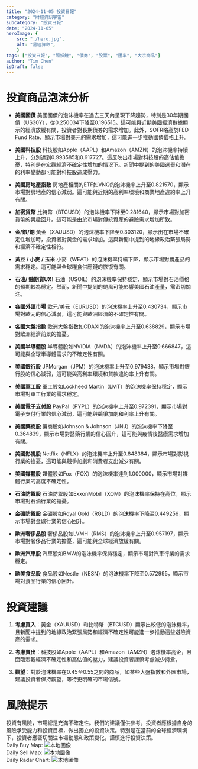 ```yaml
---
title: "2024-11-05 投資日報"
category: "財經資訊宇宙"
subcategory: "投資日報"
date: "2024-11-05"
heroImage: {
    src: "./hero.jpg",
    alt: "易經算命",
    }
tags: ["投資日報", "照妖鏡", "債券", "股票", "匯率", "大宗商品"]
author: "Tim Chen"
isDraft: false
---
```

# 投資商品泡沫分析

- **美國國債**
  美國國債的泡沫機率在過去三天內呈現下降趨勢，特別是30年期國債（US30Y），從0.250034下降至0.196515。這可能與近期美國經濟數據顯示的經濟放緩有關，投資者對長期債券的需求增加。此外，SOFR略高於FED Fund Rate，顯示市場對美元的需求增加，這可能進一步推動國債價格上升。

- **美國科技股**
  科技股如Apple（AAPL）和Amazon（AMZN）的泡沫機率持續上升，分別達到0.993585和0.917727。這反映出市場對科技股的高估值擔憂，特別是在宏觀經濟不確定性增加的情況下。新聞中提到的美國選舉和潛在的利率變動都可能對科技股造成壓力。

- **美國房地產指數**
  房地產相關的ETF如VNQ的泡沫機率上升至0.821570，顯示市場對房地產的信心減弱。這可能與近期的高利率環境和商業地產違約率上升有關。

- **加密貨幣**
  比特幣（BTCUSD）的泡沫機率下降至0.281640，顯示市場對加密貨幣的興趣回升。這可能是由於市場對傳統資產的避險需求增加所致。

- **金/銀/銅**
  黃金（XAUUSD）的泡沫機率下降至0.303120，顯示出在市場不確定性增加時，投資者對黃金的需求增加。這與新聞中提到的地緣政治緊張局勢和經濟不確定性相符。

- **黃豆 / 小麥 / 玉米**
  小麥（WEAT）的泡沫機率持續下降，顯示市場對農產品的需求穩定。這可能與全球糧食供應鏈的恢復有關。

- **石油/ 鈾期貨UX!**
  石油（USOIL）的泡沫機率保持穩定，顯示市場對石油價格的預期較為穩定。然而，新聞中提到的颶風可能影響美國石油產量，需密切關注。

- **各國外匯市場**
  歐元/美元（EURUSD）的泡沫機率上升至0.430734，顯示市場對歐元的信心減弱，這可能與歐洲經濟的不確定性有關。

- **各國大盤指數**
  歐洲大盤指數如GDAXI的泡沫機率上升至0.638829，顯示市場對歐洲經濟前景的擔憂。

- **美國半導體股**
  半導體股如NVIDIA（NVDA）的泡沫機率上升至0.666847，這可能與全球半導體需求的不確定性有關。

- **美國銀行股**
  JPMorgan（JPM）的泡沫機率上升至0.979438，顯示市場對銀行股的信心減弱，這可能與高利率環境和貸款違約率上升有關。

- **美國軍工股**
  軍工股如Lockheed Martin（LMT）的泡沫機率保持穩定，顯示市場對軍工行業的需求穩定。

- **美國電子支付股**
  PayPal（PYPL）的泡沫機率上升至0.972391，顯示市場對電子支付行業的信心減弱，這可能與競爭加劇和利率上升有關。

- **美國藥商股**
  藥商股如Johnson & Johnson（JNJ）的泡沫機率下降至0.364839，顯示市場對醫藥行業的信心回升，這可能與疫情後醫療需求增加有關。

- **美國影視股**
  Netflix（NFLX）的泡沫機率上升至0.848384，顯示市場對影視行業的擔憂，這可能與競爭加劇和消費者支出減少有關。

- **美國媒體股**
  媒體股如Fox（FOX）的泡沫機率達到1.000000，顯示市場對媒體行業的高度不確定性。

- **石油防禦股**
  石油防禦股如ExxonMobil（XOM）的泡沫機率保持在高位，顯示市場對石油行業的擔憂。

- **金礦防禦股**
  金礦股如Royal Gold（RGLD）的泡沫機率下降至0.449256，顯示市場對金礦行業的信心回升。

- **歐洲奢侈品股**
  奢侈品股如LVMH（RMS）的泡沫機率上升至0.957197，顯示市場對奢侈品行業的擔憂，這可能與全球經濟放緩有關。

- **歐洲汽車股**
  汽車股如BMW的泡沫機率保持穩定，顯示市場對汽車行業的需求穩定。

- **歐美食品股**
  食品股如Nestle（NESN）的泡沫機率下降至0.572995，顯示市場對食品行業的信心回升。

# 投資建議

1. **考慮買入**：黃金（XAUUSD）和比特幣（BTCUSD）顯示出較低的泡沫機率，且新聞中提到的地緣政治緊張局勢和經濟不確定性可能進一步推動這些避險資產的需求。

2. **考慮賣出**：科技股如Apple（AAPL）和Amazon（AMZN）泡沫機率高企，且面臨宏觀經濟不確定性和高估值的壓力，建議投資者謹慎考慮減少持倉。

3. **觀望**：對於泡沫機率在0.45至0.55之間的商品，如某些大盤指數和外匯市場，建議投資者保持觀望，等待更明確的市場信號。

# 風險提示

投資有風險，市場總是充滿不確定性。我們的建議僅供參考，投資者應根據自身的風險承受能力和投資目標，做出獨立的投資決策。特別是在當前的全球經濟環境下，投資者應密切關注市場動態和政策變化，謹慎進行投資決策。
<br />
Daily Buy Map:
![本地圖像](./buyMap.svg)
<br />
Daily Sell Map:
![本地圖像](./sellMap.svg)
<br />
Daily Radar Chart:
![本地圖像](./radar.svg)
<br />
